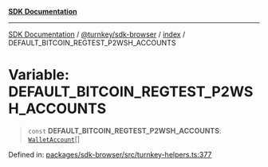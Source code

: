 [**SDK Documentation**](../../../../README.mdx)

***

[SDK Documentation](../../../../packages.mdx) / [@turnkey/sdk-browser](../../README.mdx) / [index](../README.mdx) / DEFAULT\_BITCOIN\_REGTEST\_P2WSH\_ACCOUNTS

# Variable: DEFAULT\_BITCOIN\_REGTEST\_P2WSH\_ACCOUNTS

> `const` **DEFAULT\_BITCOIN\_REGTEST\_P2WSH\_ACCOUNTS**: [`WalletAccount`](../interfaces/WalletAccount.mdx)[]

Defined in: [packages/sdk-browser/src/turnkey-helpers.ts:377](https://github.com/tkhq/sdk/blob/e1b1a69bdd608320aaf03cc2dbbf68dc0c52b28d/packages/sdk-browser/src/turnkey-helpers.ts#L377)
